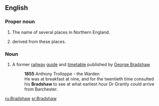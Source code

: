 ==English==

===Proper noun===
{{en-proper noun}}

# The name of several places in Northern England.
# {{surname|[[habitational]]|from=Old English|dot=}} derived from these places.

===Noun===
{{en-noun}}

#{{British}} A former [[railway]] [[guide]] and [[timetable]] published by [[w:George Bradshaw|George Bradshaw]]
#:'''1855''' Anthony Trolloppe - the Warden
#:He was at breakfast at nine, and for the twentieth time consulted his '''Bradshaw''' to see at what earliest hour Dr Grantly could arrive from Barchester.

[[ru:Bradshaw]]
[[sr:Bradshaw]]